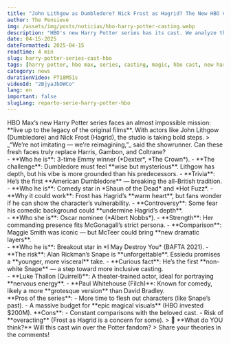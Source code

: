 ```yaml
---
title: "John Lithgow as Dumbledore? Nick Frost as Hagrid? The New HBO Cast (Will it Work?)"
author: The Pensieve
img: /assets/img/posts/noticias/hbo-harry-potter-casting.webp
description: "HBO's new Harry Potter series has its cast. We analyze the boldest choices: John Lithgow as Dumbledore, Nick Frost as Hagrid, and Paapa Essiedu as the new Snape. Can they replace the originals?"
date: 04-15-2025
dateFormatted: 2025-04-15
readtime: 4 min
slug: harry-potter-series-cast-hbo
tags: [harry potter, hbo max, series, casting, magic, hbo cast, new harry potter cast, john lithgow dumbledore, nick frost hagrid, paapa essiedu snape, new trio, hbo]
category: news
durationVideo: PT18M51s
videoId: "2BjyaJbDWCo"
lang: en
important: false
slugLang: reparto-serie-harry-potter-hbo
---
```



<Article>

<Section title="🎭 **The Challenge of Replacing Legends**">
HBO Max’s new Harry Potter series faces an almost impossible mission: **live up to the legacy of the original films**. With actors like John Lithgow (Dumbledore) and Nick Frost (Hagrid), the studio is taking bold steps.
> _“We’re not imitating — we’re reimagining,”_ said the showrunner.
Can these fresh faces truly replace Harris, Gambon, and Coltrane?
</Section>

<Section title="1. 🌟 **John Lithgow as Albus Dumbledore**" imgSrc={johnLithgow} imgAlt="john lithgow as dumbledore">
- **Who he is**: 3-time Emmy winner (*Dexter*, *The Crown*). 
- **The challenge**: Dumbledore must feel **wise but mysterious**. Lithgow has depth, but his vibe is more grounded than his predecessors. 
- **Trivia**: He’s the first **American Dumbledore** — breaking the all-British tradition.
</Section>

<Section title="2. 🧔 **Nick Frost as Rubeus Hagrid**" imgSrc={nickFrost} imgAlt="nick frost as hagrid">
- **Who he is**: Comedy star in *Shaun of the Dead* and *Hot Fuzz*. 
- **Why it could work**: Frost has Hagrid’s **warm heart**, but fans wonder if he can show the character’s vulnerability. 
- **Controversy**: Some fear his comedic background could **undermine Hagrid’s depth**.
</Section>

<Section title="3. 📚 **Janet McTeer as Minerva McGonagall**" imgSrc={janetMcTeert} imgAlt="janet mcteer as mcgonagall">
- **Who she is**: Oscar nominee (*Albert Nobbs*). 
- **Strength**: Her commanding presence fits McGonagall’s strict persona. 
- **Comparison**: Maggie Smith was iconic — but McTeer could bring **new dramatic layers**.
</Section>

<Section title="4. 🐍 **Paapa Essiedu as Severus Snape**" imgSrc={paapaEssiedu} imgAlt="paapa essiedu as snape">
- **Who he is**: Breakout star in *I May Destroy You* (BAFTA 2021). 
- **The risk**: Alan Rickman’s Snape is **unforgettable**. Essiedu promises a **younger, more visceral** take. 
- **Curious fact**: He’s the first **non-white Snape** — a step toward more inclusive casting.
</Section>

<Section title="5. 🎩 **What About the Supporting Cast?**">
- **Luke Thallon (Quirrell)**: A theater-trained actor, ideal for portraying **nervous energy**. 
- **Paul Whitehouse (Filch)**: Known for comedy, likely a more **grotesque version** than David Bradley.
</Section>

<Section title="🔮 **Will It Surpass the Original Films?**">
**Pros of the series**: 
- More time to flesh out characters (like Snape’s past). 
- A massive budget for **epic magical visuals** (HBO invested $200M).
**Cons**: 
- Constant comparisons with the beloved cast. 
- Risk of **overacting** (Frost as Hagrid is a concern for some).
> 📣 **What do YOU think?** Will this cast win over the Potter fandom? 
> Share your theories in the comments!
</Section>

</Article>